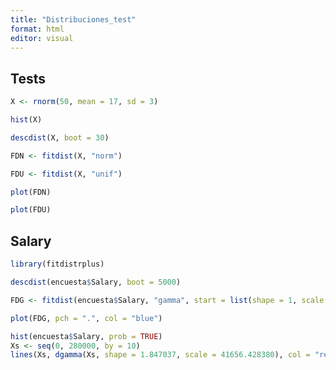 ```yaml
---
title: "Distribuciones_test"
format: html
editor: visual
---
```


## Tests

```r
X <- rnorm(50, mean = 17, sd = 3)
```

```r
hist(X)
```

```r
descdist(X, boot = 30)
```

```r
FDN <- fitdist(X, "norm")
```

```r
FDU <- fitdist(X, "unif")
```

```r
plot(FDN)
```

```r
plot(FDU)
```

## Salary

```r
library(fitdistrplus)
```

```r
descdist(encuesta$Salary, boot = 5000)
```

```r
FDG <- fitdist(encuesta$Salary, "gamma", start = list(shape = 1, scale = 2))
```


```r
plot(FDG, pch = ".", col = "blue")
```



```r
hist(encuesta$Salary, prob = TRUE)
Xs <- seq(0, 280000, by = 10)
lines(Xs, dgamma(Xs, shape = 1.847037, scale = 41656.428380), col = "red")
```
